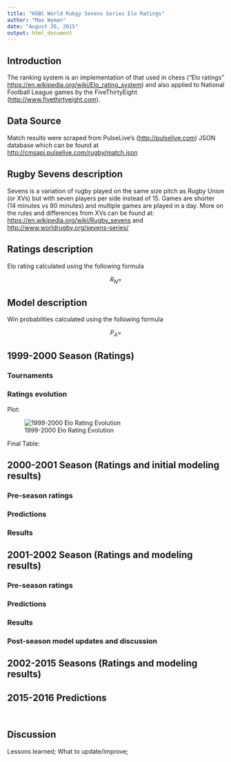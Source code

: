 ```yaml
---
title: "HSBC World Rubgy Sevens Series Elo Ratings"
author: "Max Wyman"
date: "August 26, 2015"
output: html_document
---
```

## Introduction   

The ranking system is an implementation of that used in chess ("Elo ratings" <https://en.wikipedia.org/wiki/Elo_rating_system>) and also applied to National Football League games by the FiveThirtyEight (<http://www.fivethirtyeight.com>).

## Data Source

Match results were scraped from PulseLive's (<http://pulselive.com>) JSON database which can be found at <http://cmsapi.pulselive.com/rugby/match.json>

## Rugby Sevens description

Sevens is a variation of rugby played on the same size pitch as Rugby Union (or XVs) but with seven players per side instead of 15.  Games are shorter (14 minutes vs 80 minutes) and multiple games are played in a day.  More on the rules and differences from XVs can be found at: <https://en.wikipedia.org/wiki/Rugby_sevens> and <http://www.worldrugby.org/sevens-series/>

## Ratings description

Elo rating calculated using the following formula

$$ R_N =  $$

## Model description

Win probablities calculated using the following formula

$$ P_A =  $$

## 1999-2000 Season (Ratings)

### Tournaments

### Ratings evolution

Plot:

![1999-2000 Elo Rating Evolution](1999-2000_elo_evolution.png)

Final Table:



## 2000-2001 Season (Ratings and initial modeling results)

### Pre-season ratings

### Predictions

### Results

## 2001-2002 Season (Ratings and modeling results)

### Pre-season ratings

### Predictions

### Results

### Post-season model updates and discussion

## 2002-2015 Seasons (Ratings and modeling results)

## 2015-2016 Predictions


```r

```


```r

```

## Discussion

Lessons learned; What to update/improve; 